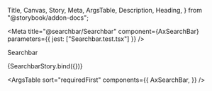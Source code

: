   Title,
  Canvas,
  Story,
  Meta,
  ArgsTable,
  Description,
  Heading,
} from "@storybook/addon-docs";

<Meta
  title="@searchbar/Searchbar"
  component={AxSearchBar}
  parameters={{ jest: ["Searchbar.test.tsx"] }}
/>

<Title>Searchbar</Title>

<Description of={AxSearchBar} />

<Heading>Searchbar</Heading>

<Canvas>
  <Story name="Searchbar" parameters={{ layout: "padded" }}>
    {SearchbarStory.bind({})}
  </Story>
</Canvas>

<ArgsTable
  sort="requiredFirst"
  components={{
    AxSearchBar,
  }}
/>
